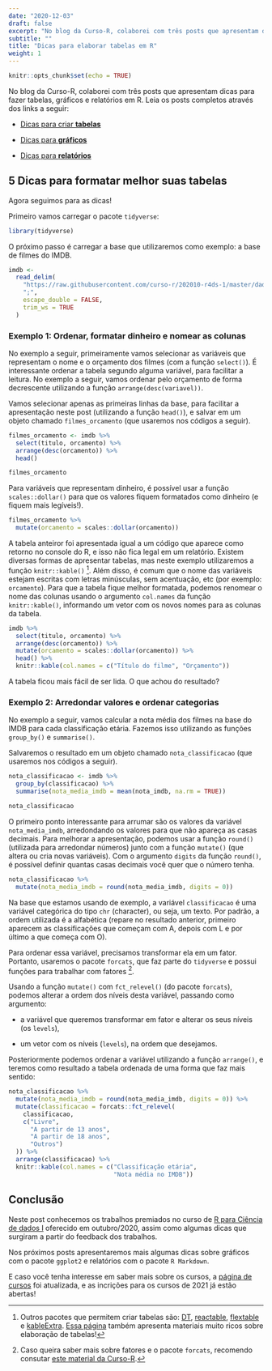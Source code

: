 ```yaml
---
date: "2020-12-03"
draft: false
excerpt: "No blog da Curso-R, colaborei com três posts que apresentam dicas para fazer tabelas, gráficos e relatórios em R.  Neste post, comentamos algumas dicas sobre elaboração de tabelas em relatórios."
subtitle: ""
title: "Dicas para elaborar tabelas em R"
weight: 1
---
```


```r
knitr::opts_chunk$set(echo = TRUE)
```


No blog da Curso-R, colaborei com três posts que apresentam dicas para fazer tabelas, gráficos e relatórios em R. Leia os posts completos através dos links a seguir:

- [Dicas para criar **tabelas**](https://blog.curso-r.com/posts/2020-12-03-dicas-relatorios-r4ds1_tabelas/)

- [Dicas para **gráficos**](https://blog.curso-r.com/posts/2020-17-02-dicas-relatorios-r4ds1_graficos/)

- [Dicas para **relatórios**](https://blog.curso-r.com/posts/2021-03-15-dicas-relatorios-r4ds1_relatorios/)


## 5 Dicas para formatar melhor suas tabelas


Agora seguimos para as dicas!

Primeiro vamos carregar o pacote `tidyverse`:
```r
library(tidyverse)
```


O próximo passo é carregar a base que utilizaremos como exemplo: a base de filmes do IMDB.

```r

imdb <-
  read_delim(
    "https://raw.githubusercontent.com/curso-r/202010-r4ds-1/master/dados/imdb2.csv",
    ";",
    escape_double = FALSE,
    trim_ws = TRUE
  )

```




### Exemplo 1: Ordenar, formatar dinheiro e nomear as colunas

No exemplo a seguir, primeiramente vamos selecionar as variáveis que representam o nome e o orçamento dos filmes (com a função `select()`). É interessante ordenar a tabela segundo alguma variável, para facilitar a leitura. No exemplo a seguir, vamos ordenar pelo orçamento de forma decrescente utilizando a função `arrange(desc(variavel))`. 

Vamos selecionar apenas as primeiras linhas da base, para facilitar a apresentação neste post (utilizando a função `head()`), e salvar em um objeto chamado `filmes_orcamento` (que usaremos nos códigos a seguir).

```r
filmes_orcamento <- imdb %>%
  select(titulo, orcamento) %>%
  arrange(desc(orcamento)) %>% 
  head()

filmes_orcamento
```

Para variáveis que representam dinheiro, é possível usar a função `scales::dollar()` para que os valores fiquem formatados como dinheiro (e fiquem mais legíveis!). 

```r
filmes_orcamento %>% 
  mutate(orcamento = scales::dollar(orcamento)) 
```

A tabela anteiror foi apresentada igual a um código que aparece como retorno no console do R, e isso não fica legal em um relatório. Existem diversas formas de apresentar tabelas, mas neste exemplo utilizaremos a função `knitr::kable()` ^[Outros pacotes que permitem criar tabelas são: [DT](https://rstudio.github.io/DT/), [reactable](https://glin.github.io/reactable/index.html), [flextable](https://davidgohel.github.io/flextable/articles/overview.html) e [kableExtra](https://cran.r-project.org/web/packages/kableExtra/vignettes/awesome_table_in_html.html). [Essa página](https://rfortherestofus.com/2019/11/how-to-make-beautiful-tables-in-r/) também apresenta materiais muito ricos sobre elaboração de tabelas!]. Além disso, é comum que o nome das variáveis estejam escritas com letras minúsculas, sem acentuação, etc (por exemplo: `orcamento`). Para que a tabela fique melhor formatada, podemos renomear o nome das colunas usando o argumento `col.names` da função `knitr::kable()`, informando um vetor com os novos nomes para as colunas da tabela.

```r
imdb %>%
  select(titulo, orcamento) %>%
  arrange(desc(orcamento)) %>% 
  mutate(orcamento = scales::dollar(orcamento)) %>%
  head() %>%
  knitr::kable(col.names = c("Título do filme", "Orçamento"))
```

A tabela ficou mais fácil de ser lida. O que achou do resultado?

### Exemplo 2: Arredondar valores e ordenar categorias

No exemplo a seguir, vamos calcular a nota média dos filmes na base do IMDB para cada classificação etária. Fazemos isso utilizando as funções `group_by()` e `summarise()`.

Salvaremos o resultado em um objeto chamado `nota_classificacao` (que usaremos nos códigos a seguir).

```r
nota_classificacao <- imdb %>%
  group_by(classificacao) %>%
  summarise(nota_media_imdb = mean(nota_imdb, na.rm = TRUE)) 

nota_classificacao
```


O primeiro ponto interessante para arrumar são os valores da variável `nota_media_imdb`, arredondando os valores para que não apareça as casas decimais. Para melhorar a apresentação, podemos usar a função `round()` (utilizada para arredondar números) junto com a função `mutate()` (que altera ou cria novas variáveis). Com o argumento `digits` da função `round()`, é possível definir quantas casas decimais você quer que o número tenha.

```r
nota_classificacao %>%
  mutate(nota_media_imdb = round(nota_media_imdb, digits = 0))
```
Na base que estamos usando de exemplo, a variável `classificacao` é uma variável categórica do tipo `chr` (character), ou seja, um texto. Por padrão, a ordem utilizada é a alfabética (repare no resultado anterior, primeiro aparecem as classificações que começam com A, depois com L e por último a que começa com O).

Para ordenar essa variável, precisamos transformar ela em um fator. Portanto, usaremos o pacote `forcats`, que faz parte do `tidyverse` e possui funções para trabalhar com fatores ^[Caso queira saber mais sobre fatores e o pacote `forcats`, recomendo consutar [este material da Curso-R](https://www.curso-r.com/material/forcats/).].

Usando a função `mutate()` com `fct_relevel()` (do pacote `forcats`), podemos alterar a ordem dos níveis desta variável,  passando como argumento:

  - a variável que queremos transformar em fator e alterar os seus níveis (os `levels`), 
  
  - um vetor com os níveis (`levels`), na ordem que desejamos.
  
Posteriormente podemos ordenar a variável utilizando a função `arrange()`, e teremos como resultado a tabela ordenada de uma forma que faz mais sentido:

```r
nota_classificacao %>%
  mutate(nota_media_imdb = round(nota_media_imdb, digits = 0)) %>%
  mutate(classificacao = forcats::fct_relevel(
    classificacao,
    c("Livre",
      "A partir de 13 anos",
      "A partir de 18 anos",
      "Outros")
  )) %>%
  arrange(classificacao) %>%
  knitr::kable(col.names = c("Classificação etária",
                             "Nota média no IMDB"))
```

## Conclusão

Neste post conhecemos os trabalhos premiados no curso de [R para Ciência de dados I](https://www.curso-r.com/cursos/r4ds-1/) oferecido em outubro/2020, assim como algumas dicas que surgiram a partir do feedback dos trabalhos.

Nos próximos posts apresentaremos mais algumas dicas sobre gráficos com o pacote `ggplot2` e relatórios com o pacote `R Markdown`. 

E caso você tenha interesse em saber mais sobre os cursos, a [página de cursos](https://www.curso-r.com/cursos/) foi atualizada, e as incrições para os cursos de 2021 já estão abertas!
